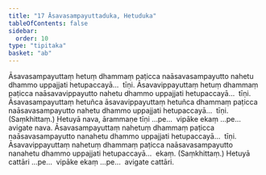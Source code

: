 ```yaml
---
title: "17 Āsavasampayuttaduka, Hetuduka"
tableOfContents: false
sidebar:
  order: 10
type: "tipitaka"
basket: "ab"
---
```



<DynamicBreadcrumb />

<Division number="55">

<Paragraph number="130">
Āsavasampayuttaṃ hetuṃ dhammaṃ paṭicca naāsavasampayutto nahetu dhammo uppajjati hetupaccayā…  tīṇi.
</Paragraph>

<Paragraph number="131">
Āsavavippayuttaṃ hetuṃ dhammaṃ paṭicca naāsavavippayutto nahetu dhammo uppajjati hetupaccayā…  tīṇi.
</Paragraph>

<Paragraph number="132">
Āsavasampayuttaṃ hetuñca āsavavippayuttaṃ hetuñca dhammaṃ paṭicca naāsavasampayutto nahetu dhammo uppajjati hetupaccayā…  tīṇi. (Saṃkhittaṃ.) Hetuyā nava, ārammaṇe tīṇi …pe…  vipāke ekaṃ …pe…  avigate nava.
</Paragraph>

<Paragraph number="133">
Āsavasampayuttaṃ nahetuṃ dhammaṃ paṭicca naāsavasampayutto nanahetu dhammo uppajjati hetupaccayā…  tīṇi.
</Paragraph>

<Paragraph number="134">
Āsavavippayuttaṃ nahetuṃ dhammaṃ paṭicca naāsavasampayutto nanahetu dhammo uppajjati hetupaccayā…  ekaṃ. (Saṃkhittaṃ.) Hetuyā cattāri …pe…  vipāke ekaṃ …pe…  avigate cattāri.
</Paragraph>
</Division>